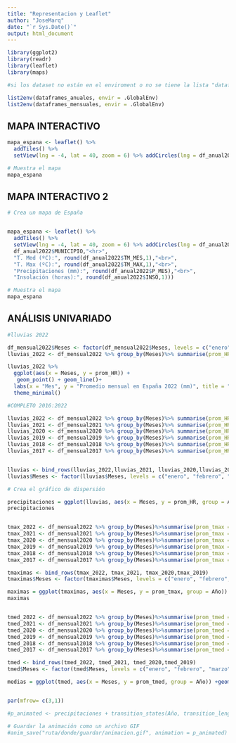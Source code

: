 ```yaml
---
title: "Representacion y Leaflet"
author: "JoseMarq"
date: "`r Sys.Date()`"
output: html_document
---
```


```r
library(ggplot2)
library(readr)
library(leaflet)
library(maps)
```

```r
#si los dataset no están en el enviroment o no se tiene la lista "datafarmes_anuales/mensuales", la última versión de Dataset_tidy los graba en la carpeta "data"

list2env(dataframes_anuales, envir = .GlobalEnv)
list2env(dataframes_mensuales, envir = .GlobalEnv)
```

## MAPA INTERACTIVO

```r
mapa_espana <- leaflet() %>%
  addTiles() %>%
  setView(lng = -4, lat = 40, zoom = 6) %>% addCircles(lng = df_anual2016$LONGITUD, lat = df_anual2016$LATITUD, data = df_anual2016,radius = 5, popup = df_anual2016$MUNICIPIO)

# Muestra el mapa
mapa_espana
```


## MAPA INTERACTIVO 2

```r
# Crea un mapa de España


mapa_espana <- leaflet() %>%
  addTiles() %>%
  setView(lng = -4, lat = 40, zoom = 6) %>% addCircles(lng = df_anual2022$LONGITUD, lat = df_anual2022$LATITUD, data = df_anual2022,radius = 5, popup = paste0(
  df_anual2022$MUNICIPIO,"<hr>",
  "T. Med (ºC):", round(df_anual2022$TM_MES,1),"<br>",
  "T. Max (ºC):", round(df_anual2022$TM_MAX,1),"<br>",
  "Precipitaciones (mm):", round(df_anual2022$P_MES),"<br>",
  "Insolación (horas):", round(df_anual2022$INSO,1)))

# Muestra el mapa
mapa_espana
```



## ANÁLISIS UNIVARIADO

```r
#lluvias 2022

df_mensual2022$Meses <- factor(df_mensual2022$Meses, levels = c("enero", "febrero", "marzo", "abril", "mayo", "junio", "julio", "agosto" ,"septiembre", "octubre", "noviembre", "diciembre"))
lluvias_2022 <- df_mensual2022 %>% group_by(Meses)%>% summarise(prom_HR = mean(HR))

lluvias_2022 %>%
  ggplot(aes(x = Meses, y = prom_HR)) + 
   geom_point() + geom_line()+
  labs(x = "Mes", y = "Promedio mensual en España 2022 (mm)", title = "Precipitaciones") + theme(axis.text.x = element_text(angle = 45, hjust = 1))+
  theme_minimal()

```

```r
#COMPLETO 2016:2022

lluvias_2022 <- df_mensual2022 %>% group_by(Meses)%>% summarise(prom_HR = mean(HR))%>%mutate(Año = 2022)
lluvias_2021 <- df_mensual2021 %>% group_by(Meses)%>% summarise(prom_HR = mean(HR))%>%mutate(Año = 2021)
lluvias_2020 <- df_mensual2020 %>% group_by(Meses)%>% summarise(prom_HR = mean(HR))%>%mutate(Año = 2020)
lluvias_2019 <- df_mensual2019 %>% group_by(Meses)%>% summarise(prom_HR = mean(HR))%>%mutate(Año = 2019)
lluvias_2018 <- df_mensual2018 %>% group_by(Meses)%>% summarise(prom_HR = mean(HR))%>%mutate(Año = 2018)
lluvias_2017 <- df_mensual2017 %>% group_by(Meses)%>% summarise(prom_HR = mean(HR))%>%mutate(Año = 2017)


lluvias <- bind_rows(lluvias_2022,lluvias_2021, lluvias_2020,lluvias_2019)
lluvias$Meses <- factor(lluvias$Meses, levels = c("enero", "febrero", "marzo", "abril", "mayo", "junio", "julio", "agosto" ,"septiembre", "octubre", "noviembre", "diciembre"))

# Crea el gráfico de dispersión

precipitaciones = ggplot(lluvias, aes(x = Meses, y = prom_HR, group = Año)) +geom_point(aes(color=factor(Año), shape =factor(Año))) +geom_line(aes(color=factor(Año),)) + theme(axis.text.x = element_text(angle = 45, hjust = 1))
precipitaciones


tmax_2022 <- df_mensual2022 %>% group_by(Meses)%>%summarise(prom_tmax = mean(TM_MAX))%>%mutate(Año = 2022)
tmax_2021 <- df_mensual2021 %>% group_by(Meses)%>%summarise(prom_tmax = mean(TM_MAX))%>%mutate(Año = 2021)
tmax_2020 <- df_mensual2020 %>% group_by(Meses)%>%summarise(prom_tmax = mean(TM_MAX))%>%mutate(Año = 2020)
tmax_2019 <- df_mensual2019 %>% group_by(Meses)%>%summarise(prom_tmax = mean(TM_MAX))%>%mutate(Año = 2019)
tmax_2018 <- df_mensual2018 %>% group_by(Meses)%>%summarise(prom_tmax = mean(TM_MAX))%>%mutate(Año = 2018)
tmax_2017 <- df_mensual2017 %>% group_by(Meses)%>%summarise(prom_tmax = mean(TM_MAX))%>%mutate(Año = 2017)

tmaximas <- bind_rows(tmax_2022, tmax_2021, tmax_2020,tmax_2019)
tmaximas$Meses <- factor(tmaximas$Meses, levels = c("enero", "febrero", "marzo", "abril", "mayo", "junio", "julio", "agosto" ,"septiembre", "octubre", "noviembre", "diciembre"))

maximas = ggplot(tmaximas, aes(x = Meses, y = prom_tmax, group = Año)) +geom_point(aes(color=factor(Año), shape =factor(Año))) +geom_line(aes(color=factor(Año),)) + theme(axis.text.x = element_text(angle = 45, hjust = 1))
maximas


tmed_2022 <- df_mensual2022 %>% group_by(Meses)%>%summarise(prom_tmed = mean(TM_MES))%>%mutate(Año = 2022)
tmed_2021 <- df_mensual2021 %>% group_by(Meses)%>%summarise(prom_tmed = mean(TM_MES))%>%mutate(Año = 2021)
tmed_2020 <- df_mensual2020 %>% group_by(Meses)%>%summarise(prom_tmed = mean(TM_MES))%>%mutate(Año = 2020)
tmed_2019 <- df_mensual2019 %>% group_by(Meses)%>%summarise(prom_tmed = mean(TM_MES))%>%mutate(Año = 2019)
tmed_2018 <- df_mensual2018 %>% group_by(Meses)%>%summarise(prom_tmed = mean(TM_MES))%>%mutate(Año = 2018)
tmed_2017 <- df_mensual2017 %>% group_by(Meses)%>%summarise(prom_tmed = mean(TM_MES))%>%mutate(Año = 2017)

tmed <- bind_rows(tmed_2022, tmed_2021, tmed_2020,tmed_2019)
tmed$Meses <- factor(tmed$Meses, levels = c("enero", "febrero", "marzo", "abril", "mayo", "junio", "julio", "agosto" ,"septiembre", "octubre", "noviembre", "diciembre"))

medias = ggplot(tmed, aes(x = Meses, y = prom_tmed, group = Año)) +geom_point(aes(color=factor(Año), shape =factor(Año))) +geom_line(aes(color=factor(Año),)) + theme(axis.text.x = element_text(angle = 45, hjust = 1))


par(mfrow= c(3,1))

#p_animated <- precipitaciones + transition_states(Año, transition_length = 2, state_length = 1)

# Guardar la animación como un archivo GIF
#anim_save("ruta/donde/guardar/animacion.gif", animation = p_animated)

```


